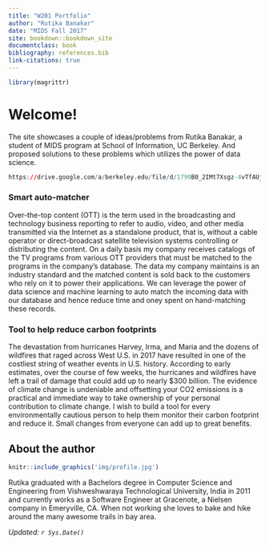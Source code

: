 ```yaml
---
title: "W201 Portfolio"
author: "Rutika Banakar"
date: "MIDS Fall 2017"
site: bookdown::bookdown_site
documentclass: book
bibliography: references.bib
link-citations: true
---
```


<!-- This won't be displayed but it will initialize your R session. Add any R libraries you need here. -->
```r
library(magrittr)
```


# Welcome! {-}

The site showcases a couple of ideas/problems from Rutika Banakar, a student of MIDS program at School of Information, UC Berkeley. And proposed solutions to these problems which utilizes the power of data science.

```r
https://drive.google.com/a/berkeley.edu/file/d/1799B0_2IMt7Xsgz-4vTfAUjOjDRyIuzx/view?usp=sharing
```

<p>

### Smart auto-matcher

Over-the-top content (OTT) is the term used in the broadcasting and technology business reporting to refer to audio, video, and other media transmitted via the Internet as a standalone product, that is, without a cable operator or direct-broadcast satellite television systems controlling or distributing the content. On a daily basis my company receives catalogs of the TV programs from various OTT providers that must be matched to the programs in the company's database. The data my company maintains is an industry standard and the matched content is sold back to the customers who rely on it to power their applications. We can leverage the power of data science and machine learning to auto match the incoming data with our database and hence reduce time and oney spent on hand-matching these records.

### Tool to help reduce carbon footprints

The devastation from hurricanes Harvey, Irma, and Maria and the dozens of wildfires that raged across West U.S. in 2017 have resulted in one of the costliest string of weather events in U.S. history. According to early estimates, over the course of few weeks, the hurricanes and wildfires have left a trail of damage that could add up to nearly $300 billion. The evidence of climate change is undeniable and offsetting your CO2 emissions is a practical and immediate way to take ownership of your personal contribution to climate change. I wish to build a tool for every environmentally cautious person to help them monitor their carbon footprint and reduce it. Small changes from everyone can add up to great benefits.

## About the author {-}

```r
knitr::include_graphics('img/profile.jpg')
```

Rutika graduated with a Bachelors degree in Computer Science and Engineering from Vishweshwaraya Technological University, India in 2011 and currently works as a Software Engineer at Gracenote, a Nielsen company in Emeryville, CA. When not working she loves to bake and hike around the many awesome trails in bay area.

*Updated: `r Sys.Date()`*
